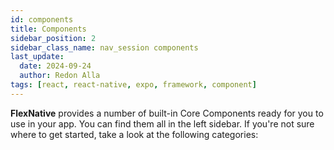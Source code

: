 ```yaml
---
id: components
title: Components
sidebar_position: 2
sidebar_class_name: nav_session components
last_update:
  date: 2024-09-24
  author: Redon Alla
tags: [react, react-native, expo, framework, component]
---
```


**FlexNative** provides a number of built-in Core Components ready for you to use in your app.
You can find them all in the left sidebar. If you're not sure where to get started, take a look at the following categories:

<br />
<br />


<DocCardList />